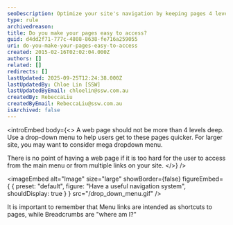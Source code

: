 ```yaml
---
seoDescription: Optimize your site's navigation by keeping pages 4 levels deep or less, using dropdown menus for faster access.
type: rule
archivedreason:
title: Do you make your pages easy to access?
guid: d4dd2f71-777c-4808-8638-fe716a259055
uri: do-you-make-your-pages-easy-to-access
created: 2015-02-16T02:02:04.000Z
authors: []
related: []
redirects: []
lastUpdated: 2025-09-25T12:24:38.000Z
lastUpdatedBy: Chloe Lin [SSW]
lastUpdatedByEmail: chloelin@ssw.com.au
createdBy: RebeccaLiu
createdByEmail: RebeccaLiu@ssw.com.au
isArchived: false
---
```


<introEmbed
  body={<>
A web page should not be more than 4 levels deep. Use a drop-down menu to help users get to these pages quicker. For larger site, you may want to consider mega dropdown menu.

There is no point of having a web page if it is too hard for the user to access from the main menu or from multiple links on your site.
  </>}
/>

<imageEmbed
  alt="Image"
  size="large"
  showBorder={false}
  figureEmbed={ {
    preset: "default",
    figure: "Have a useful navigation system",
    shouldDisplay: true
  } }
  src="/drop_down_menu.gif"
/>


It is important to remember that Menu links are intended as shortcuts to pages, while Breadcrumbs are "where am I?"
